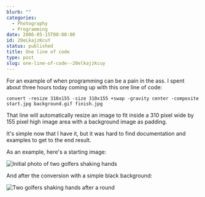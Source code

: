 ```yaml
---
blurb: ""
categories:
  - Photography
  - Programming
date: 2006-05-15T00:00:00
id: 20eLkajzKcuY
status: published
title: One line of code
type: post
slug: one-line-of-code--20elkajzkcuy
---
```


For an example of when programming can be a pain in the ass. I spent about three hours today coming up with this one line of code:

```
convert -resize 310x155 -size 310x155 +swap -gravity center -composite start.jpg background.gif finish.jpg
```

That line will automatically resize an image to fit inside a 310 pixel wide by 155 pixel high image area with a background image as padding. 

It's simple now that I have it, but it was hard to find documentation and examples to get to the end result. 

As an example, here's a starting image:

<Img src="plr_sample_start.jpg" alt="Initial photo of two golfers shaking hands" />

And after the conversion with a simple black background:

<Img src="plr_sample_finish.jpg" alt="Two golfers shaking hands after a round" />


